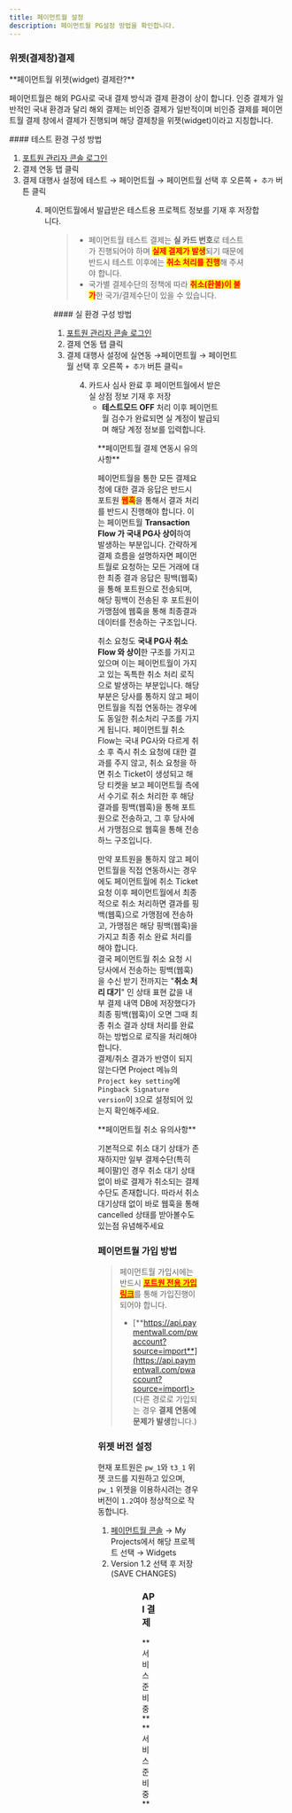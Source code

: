 ```yaml
---
title: 페이먼트월 설정
description: 페이먼트월 PG설정 방법을 확인합니다.
---
```




### 위젯(결제창)결제

<Hint style="info">
**페이먼트월 위젯(widget) 결제란?**

페이먼트월은 해외 PG사로 국내 결제 방식과 결제 환경이 상이 합니다.
인증 결제가 일반적인 국내 환경과 달리 해외 결제는 비인증 결제가 일반적이며 비인증 결제를 페이먼트월 결제 창에서 결제가 진행되며 해당 결제창을 위젯(widget)이라고 지칭합니다.

</Hint>

<Tabs>
<Tab title="테스트 결제">
#### 테스트 환경 구성 방법

1. [포트원 관리자 콘솔 로그인](https://admin.portone.io/integration)
2. 결제 연동 탭 클릭
3. 결제 대행사 설정에 테스트 → 페이먼트월 → 페이먼트월 선택 후 오른쪽 `+ 추가` 버튼 클릭

<Figure src={image1} caption="테스트 환경 설정 예시" />

4. 페이먼트월에서 발급받은 테스트용 프로젝트 정보를 기재 후 저장합니다.

<Figure src={image2} caption="테스트 환경 상세 설정 예시" />

> - 페이먼트월 테스트 결제는 **실 카드 번호**로 테스트가 진행되어야 하며 <mark style="color:red;">**실제 결제가 발생**</mark>되기 때문에 반드시 테스트 이후에는 <mark style="color:red;">**취소 처리를 진행**</mark>해 주셔야 합니다.
> - 국가별 결제수단의 정책에 따라 <mark style="color:red;">**취소(환불)이 불가**</mark>한 국가/결제수단이 있을 수 있습니다.

</Tab>

<Tab title="실 결제">
#### 실 환경 구성 방법

1. [포트원 관리자 콘솔 로그인](https://admin.portone.io/integration)
2. 결제 연동 탭 클릭
3. 결제 대행사 설정에 실연동 →페이먼트월 → 페이먼트월 선택 후 오른쪽 `+ 추가` 버튼 클릭=

<Figure src={image3} caption="실 환경 설정 예시" />

4. 카드사 심사 완료 후 페이먼트월에서 받은 실 상점 정보 기재 후 저장
   - **테스트모드 OFF** 처리 이후 페이먼트월 검수가 완료되면 실 계정이 발급되며 해당 계정 정보를 입력합니다.

<Figure src={image4} caption="실 환경 상세 설정 예시" />

</Tab>
</Tabs>

<Hint style="info">
**페이먼트월 결제 연동시 유의사항**

페이먼트월을 통한 모든 결제요청에 대한 결과 응답은 반드시 포트원 <mark style="color:red;">**웹훅**</mark>을 통해서 결과 처리를 반드시 진행해야 합니다.
이는 페이먼트월 **Transaction Flow 가 국내 PG사 상이**하여 발생하는 부분입니다.
간략하게 결제 흐름을 설명하자면 페이먼트월로 요청하는 모든 거래에 대한 최종 결과 응답은 핑백(웹훅)을 통해 포트원으로 전송되며, 해당 핑백이 전송된 후 포트원이 가맹점에 웹훅을 통해 최종결과 데이터를 전송하는 구조입니다.

취소 요청도 **국내 PG사 취소Flow 와 상이**한 구조를 가지고 있으며 이는 페이먼트월이 가지고 있는 독특한 취소 처리 로직으로 발생하는 부분입니다.
해당 부분은 당사를 통하지 않고 페이먼트월을 직접 연동하는 경우에도 동일한 취소처리 구조를 가지게 됩니다.
페이먼트월 취소 Flow는 국내 PG사와 다르게 취소 후 즉시 취소 요청에 대한 결과를 주지 않고, 취소 요청을 하면 취소 Ticket이 생성되고 해당 티켓을 보고 페이먼트월 측에서 수기로 취소 처리한 후 해당 결과를 핑백(웹훅)을 통해 포트원으로 전송하고, 그 후 당사에서 가맹점으로 웹훅을 통해 전송하느 구조입니다.

만약 포트원을 통하지 않고 페이먼트월을 직접 연동하시는 경우에도 페이먼트월에 취소 Ticket 요청 이후 페이먼트월에서 최종적으로 취소 처리하면 결과를 핑백(웹훅)으로 가맹점에 전송하고, 가맹점은 해당 핑백(웹훅)을 가지고 최종 취소 완료 처리를 해야 합니다.\
결국 페이먼트월 취소 요청 시 당사에서 전송하는 핑백(웹훅)을 수신 받기 전까지는 "**취소 처리 대기**" 인 상태 표현 값을 내부 결제 내역 DB에 저장했다가 최종 핑백(웹훅)이 오면 그때 최종 취소 결과 상태 처리를 완료하는 방법으로 로직을 처리해야 합니다.\
결제/취소 결과가 반영이 되지 않는다면 Project 메뉴의 `Project key setting`에 `Pingback Signature version`이 `3`으로 설정되어 있는지 확인해주세요.

</Hint>

<Hint style="info">
**페이먼트월 취소 유의사항**

기본적으로 취소 대기 상태가 존재하지만 일부 결제수단(특히 페이팔)인 경우 취소 대기 상태 없이
바로 결제가 취소되는 결제수단도 존재합니다. 따라서 취소 대기상태 없이 바로 웹훅을 통해 cancelled 상태를 받아볼수도 있는점 유념해주세요

</Hint>

### 페이먼트월 가입 방법

> 페이먼트월 가입시에는 반드시 [<mark style="color:red;">**포트원 전용 가입링크**</mark>](https://api.paymentwall.com/pwaccount?source=import)를 통해 가입진행이 되어야 합니다.
>
> - [**https://api.paymentwall.com/pwaccount?source=import**](https://api.paymentwall.com/pwaccount?source=import)> (다른 경로로 가입되는 경우 **결제 연동에 문제가 발생**합니다.)

### 위젯 버전 설정

현재 포트원은 `pw_1`와 `t3_1` 위젯 코드를 지원하고 있으며, `pw_1` 위젯을 이용하시려는 경우 버전이 `1.2`여야 정상적으로 작동합니다.

1. [페이먼트월 콘솔](https://api.paymentwall.com/developers/applications) → My Projects에서 해당 프로젝트 선택 → Widgets
2. Version 1.2 선택 후 저장(SAVE CHANGES)

<Figure src={image5} caption="My Projects → 프로젝트 선택 → Widgets 선택" />

<Figure src={image6} caption="좌측 상단 Version에서 1.2 선택 → SAVE CHANGES" />

### API 결제

<Tabs>
<Tab title="키인결제">
**서비스 준비중**

</Tab>

<Tab title="정기결제">
**서비스 준비중**

</Tab>
</Tabs>
